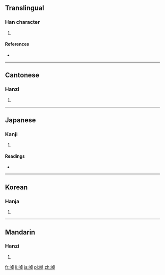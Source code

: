 ==Translingual==

===Han character===
{{Han char|rn=30|rad=口|as=08|sn=11|four=6104<sub>6</sub>|canj=口卜日十 (RYAJ)|ids=⿰[[口]][[卓]]}}

# {{defn|Han|sort=口08}}

====References====
* {{Han ref|kx=0194.310|dkj=03802|dj=0415.080|hdz=10639.100|uh=5545|ud=21829|bh=D47E|bd=54398}}

----

==Cantonese==

===Hanzi===
{{yue-hanzi|jyut=[[doek3]]|y=deuk3}}

# {{defn|lang=yue|sort=口08}}

----

==Japanese==

===Kanji===
{{ja-kanji|grade=|rs=口08}}

# {{defn|lang=ja|sort=口08}}

====Readings====
* {{ja-readings|on=[[たく]] (taku), [[とう]] (tō)|kun=[[やかましい]] (yakamashii), [[ついばむ]] (tsuibamu)}}

----

==Korean==

===Hanja===
{{ko-hanja|hangeul=탁|rv=tak|mr=t'ak}}

# {{defn|lang=ko|sort=口08}}

----

==Mandarin==

===Hanzi===
{{cmn-hanzi|pin=[[lín]] ([[lin2]]), [[zhuó]] ([[zhuo2]])|wg=lin<sup>2</sup>, cho<sup>2</sup>}}

# {{defn|lang=cmn|sort=口08}}

[[fr:啅]]
[[li:啅]]
[[ja:啅]]
[[pl:啅]]
[[zh:啅]]